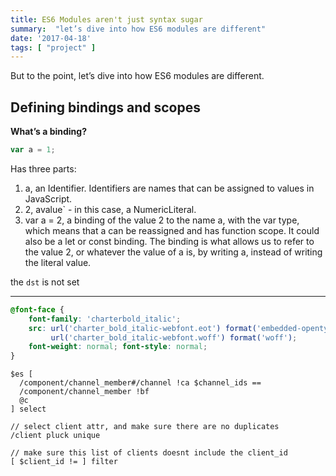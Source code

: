 ```yaml
---
title: ES6 Modules aren't just syntax sugar
summary:  "let’s dive into how ES6 modules are different"
date: '2017-04-18'
tags: [ "project" ]
---
```


<Heading e={e} />

But to the point, let’s dive into how ES6 modules are different.

## Defining bindings and scopes

__What’s a binding?__

```javascript
var a = 1;
```

Has three parts:

1. a, an Identifier. Identifiers are names that can be assigned to values in JavaScript.
2. 2, avalue` - in this case, a NumericLiteral.
3. var a = 2, a binding of the value 2 to the name a, with the var type, which means that a can be reassigned and has function scope. It could also be a let or const binding. The binding is what allows us to refer to the value 2, or whatever the value of a is, by writing a, instead of writing the literal value.


the `dst` is not set

---


```css
@font-face {
    font-family: 'charterbold_italic';
    src: url('charter_bold_italic-webfont.eot') format('embedded-opentype'),
         url('charter_bold_italic-webfont.woff') format('woff');
    font-weight: normal; font-style: normal;
}
```

```filth
$es [
  /component/channel_member#/channel !ca $channel_ids ==
  /component/channel_member !bf
  @c
] select

// select client attr, and make sure there are no duplicates
/client pluck unique 
                
// make sure this list of clients doesnt include the client_id
[ $client_id != ] filter
```

